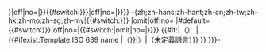 <includeonly><!--
 Name/Phrase:
-->{{lang |{{{1}}}|{{#switch:{{{italics|{{{italic|}}}}}}|off|no=|}}{{{2}}}{{#switch:{{{italics|{{{italic|}}}}}}|off|no=|}}}}<!--
 Language:
-->-{zh;zh-hans;zh-hant;zh-cn;zh-tw;zh-hk;zh-mo;zh-sg;zh-my|{{#switch:{{{paren|{{{icon|}}}}}}<!--
-->|omit|off|no=<!--
   -->|#default={{#switch:{{{italics|{{{italic|}}}}}}|off|no=|{{#switch:{{{nbsp|}}}|omit|no=|}}}}<!--
     --><span class="languageicon" style="font-size:{{{parensize|{{{fontsize|81%<!--(note: < 81% is too small)-->}}}}}};font-weight:normal;"><!--
         -->{{#if:{{{nolink|}}}|（{{ISO 639 name|{{{1}}}}}）<!--
             -->|{{#ifexist:Template:ISO 639 name {{{1}}}|（[[{{ISO 639 name|{{{1}}}}}|{{ISO 639 name|{{{1}}}}}]]）|（未定義語言）}}<!--
         -->}}<!--
     --></span><!--
-->}}}-</includeonly><noinclude>{{Documentation}}</noinclude>